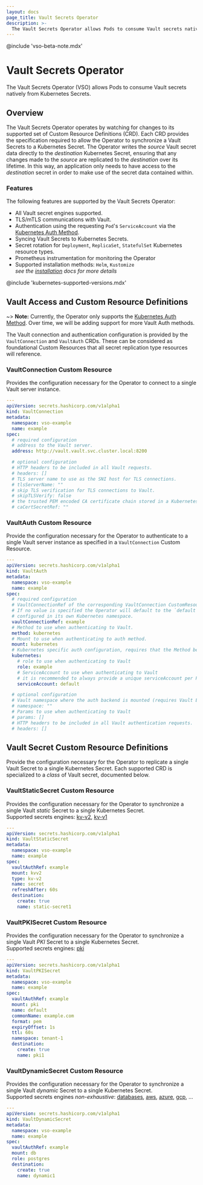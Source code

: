 ```yaml
---
layout: docs
page_title: Vault Secrets Operator
description: >-
  The Vault Secrets Operator allows Pods to consume Vault secrets natively from Kubernetes Secrets.
---
```


@include 'vso-beta-note.mdx'

# Vault Secrets Operator

The Vault Secrets Operator (VSO) allows Pods to consume Vault secrets natively from Kubernetes Secrets.

## Overview

The Vault Secrets Operator operates by watching for changes to its supported set of Custom Resource Definitions (CRD).
Each CRD provides the specification required to allow the Operator to synchronize a Vault Secrets to a Kubernetes Secret.
The Operator writes the *source* Vault secret data directly to the *destination* Kubernetes Secret, ensuring that any
changes made to the *source* are replicated to the *destination* over its lifetime. In this way, an application only needs
to have access to the *destination* secret in order to make use of the secret data contained within.

### Features

The following features are supported by the Vault Secrets Operator:

- All Vault secret engines supported.
- TLS/mTLS communications with Vault.
- Authentication using the requesting `Pod`'s `ServiceAccount` via the [Kubernetes Auth Method](/vault/docs/auth/kubernetes).
- Syncing Vault Secrets to Kubernetes Secrets.
- Secret rotation for `Deployment`, `ReplicaSet`, `StatefulSet` Kubernetes resource types.
- Prometheus instrumentation for monitoring the Operator
- Supported installation methods: `Helm`, `Kustomize`<br />
*see the [installation](/vault/docs/platform/k8s/vso/installation.mdx) docs for more details*

@include 'kubernetes-supported-versions.mdx'

## Vault Access and Custom Resource Definitions

~> **Note:** Currently, the Operator only supports the [Kubernetes Auth Method](/vault/docs/auth/kubernetes).
Over time, we will be adding support for more Vault Auth methods.

The Vault connection and authentication configuration is provided by the `VaultConnection` and `VaultAuth` CRDs. These can be considered as
foundational Custom Resources that all secret replication type resources will reference.

### VaultConnection Custom Resource

Provides the configuration necessary for the Operator to connect to a single Vault server instance.

```yaml
---
apiVersion: secrets.hashicorp.com/v1alpha1
kind: VaultConnection
metadata:
  namespace: vso-example
  name: example
spec:
  # required configuration
  # address to the Vault server.
  address: http://vault.vault.svc.cluster.local:8200

  # optional configuration
  # HTTP headers to be included in all Vault requests.
  # headers: []
  # TLS server name to use as the SNI host for TLS connections.
  # tlsServerName: ""
  # skip TLS verification for TLS connections to Vault.
  # skipTLSVerify: false
  # the trusted PEM encoded CA certificate chain stored in a Kubernetes Secret
  # caCertSecretRef: ""
```

### VaultAuth Custom Resource

Provide the configuration necessary for the Operator to authenticate to a single Vault server instance as
specified in a `VaultConnection` Custom Resource.

```yaml
---
apiVersion: secrets.hashicorp.com/v1alpha1
kind: VaultAuth
metadata:
  namespace: vso-example
  name: example
spec:
  # required configuration
  # VaultConnectionRef of the corresponding VaultConnection CustomResource.
  # If no value is specified the Operator will default to the `default` VaultConnection,
  # configured in its own Kubernetes namespace.
  vaultConnectionRef: example
  # Method to use when authenticating to Vault.
  method: kubernetes
  # Mount to use when authenticating to auth method.
  mount: kubernetes
  # Kubernetes specific auth configuration, requires that the Method be set to kubernetes.
  kubernetes:
    # role to use when authenticating to Vault
    role: example
    # ServiceAccount to use when authenticating to Vault
    # it is recommended to always provide a unique serviceAccount per Pod/application
    serviceAccount: default

  # optional configuration
  # Vault namespace where the auth backend is mounted (requires Vault Enterprise)
  # namespace: ""
  # Params to use when authenticating to Vault
  # params: []
  # HTTP headers to be included in all Vault authentication requests.
  # headers: []
```

## Vault Secret Custom Resource Definitions

Provide the configuration necessary for the Operator to replicate a single Vault Secret to a single Kubernetes Secret.
Each supported CRD is specialized to a *class* of Vault secret, documented below.

### VaultStaticSecret Custom Resource

Provides the configuration necessary for the Operator to synchronize a single Vault *static* Secret to a single Kubernetes Secret.<br />
Supported secrets engines: [kv-v2](/vault/docs/secrets/kv/kv-v2), [kv-v1](/vault/docs/secrets/kv/kv-v1)

```yaml
---
apiVersion: secrets.hashicorp.com/v1alpha1
kind: VaultStaticSecret
metadata:
  namespace: vso-example
  name: example
spec:
  vaultAuthRef: example
  mount: kvv2
  type: kv-v2
  name: secret
  refreshAfter: 60s
  destination:
    create: true
    name: static-secret1
```

### VaultPKISecret Custom Resource
Provides the configuration necessary for the Operator to synchronize a single Vault *PKI* Secret to a single Kubernetes Secret.<br />
Supported secrets engines: [pki](/vault/docs/secrets/pki)

```yaml
---
apiVersion: secrets.hashicorp.com/v1alpha1
kind: VaultPKISecret
metadata:
  namespace: vso-example
  name: example
spec:
  vaultAuthRef: example
  mount: pki
  name: default
  commonName: example.com
  format: pem
  expiryOffset: 1s
  ttl: 60s
  namespace: tenant-1
  destination:
    create: true
    name: pki1
```

### VaultDynamicSecret Custom Resource

Provides the configuration necessary for the Operator to synchronize a single Vault *dynamic* Secret to a single Kubernetes Secret.<br />
Supported secrets engines *non-exhaustive*: [databases](/vault/docs/secrets/databases), [aws](/vault/docs/secrets/aws),
[azure](/vault/docs/secrets/azure), [gcp](/vault/docs/secrets/gcp), ...

```yaml
---
apiVersion: secrets.hashicorp.com/v1alpha1
kind: VaultDynamicSecret
metadata:
  namespace: vso-example
  name: example
spec:
  vaultAuthRef: example
  mount: db
  role: postgres
  destination:
    create: true
    name: dynamic1
```
